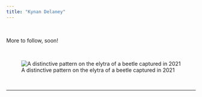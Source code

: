 ```yaml
---
title: "Kynan Delaney"
---
```



\

More to follow, soon!

\

![A distinctive pattern on the elytra of a beetle captured in 2021](images/beetle.jpeg)

\

------